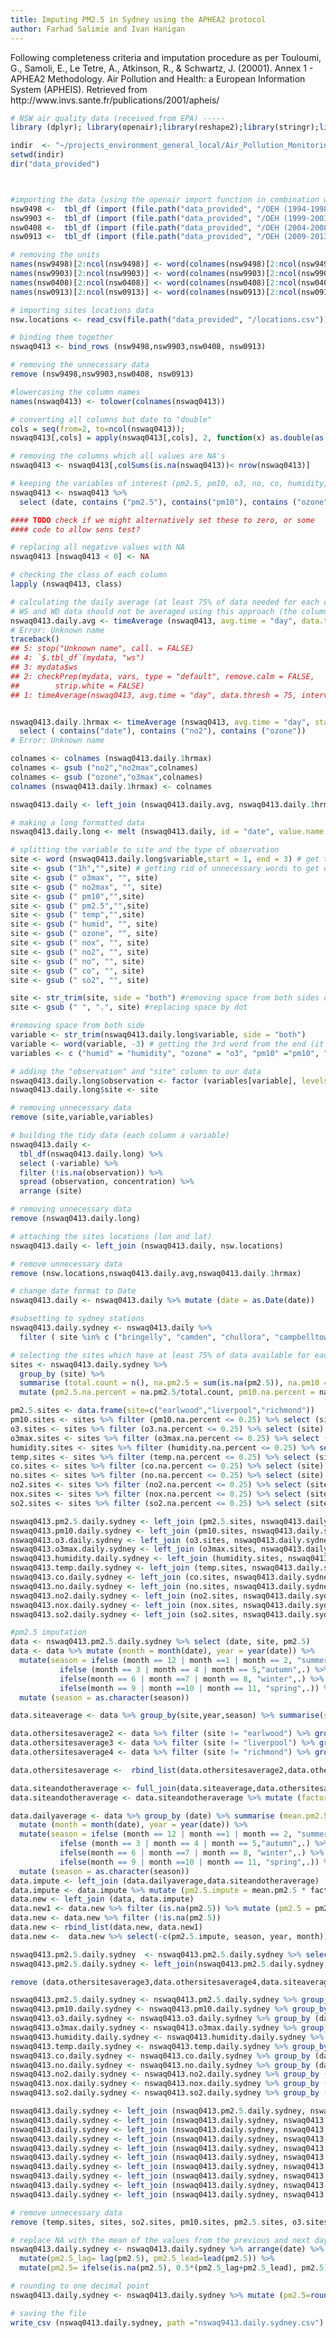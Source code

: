```yaml
---
title: Imputing PM2.5 in Sydney using the APHEA2 protocol
author: Farhad Salimie and Ivan Hanigan
---
```


Following completeness criteria and imputation procedure as per Touloumi, G., Samoli, E., Le Tetre, A., Atkinson, R., & Schwartz, J. (20001). Annex 1 - APHEA2 Methodology. Air Pollution and Health: a European Information System (APHEIS). Retrieved from http://www.invs.sante.fr/publications/2001/apheis/

```r
# NSW air quality data (received from EPA) -----
library (dplyr); library(openair);library(reshape2);library(stringr);library(tidyr); library(readr);library(lubridate)

indir  <- "~/projects_environment_general_local/Air_Pollution_Monitoring_Stations_NSW/OEH_monitor_1995_2014_hrly"
setwd(indir)
dir("data_provided")



#importing the data (using the openair import function in combination with tb_df)
nsw9498 <-  tbl_df (import (file.path("data_provided", "/OEH (1994-1998)_AllSites_1hrlyData.csv")))
nsw9903 <-  tbl_df (import (file.path("data_provided", "/OEH (1999-2003)__AllSites_1hrlyData.csv")))
nsw0408 <-  tbl_df (import (file.path("data_provided", "/OEH (2004-2008)__AllSites_1hrlyData.csv")))
nsw0913 <-  tbl_df (import (file.path("data_provided", "/OEH (2009-2013)__AllSites_1hrlyData.csv")))

# removing the units
names(nsw9498)[2:ncol(nsw9498)] <- word(colnames(nsw9498)[2:ncol(nsw9498)], start = 1, end = -2)
names(nsw9903)[2:ncol(nsw9903)] <- word(colnames(nsw9903)[2:ncol(nsw9903)], start = 1, end = -2)
names(nsw0408)[2:ncol(nsw0408)] <- word(colnames(nsw0408)[2:ncol(nsw0408)], start = 1, end = -2)
names(nsw0913)[2:ncol(nsw0913)] <- word(colnames(nsw0913)[2:ncol(nsw0913)], start = 1, end = -2)

# importing sites locations data
nsw.locations <- read_csv(file.path("data_provided", "/locations.csv"))

# binding them together
nswaq0413 <- bind_rows (nsw9498,nsw9903,nsw0408, nsw0913)

# removing the unnecessary data
remove (nsw9498,nsw9903,nsw0408, nsw0913)

#lowercasing the column names
names(nswaq0413) <- tolower(colnames(nswaq0413))

# converting all columns but date to "double"
cols = seq(from=2, to=ncol(nswaq0413));    
nswaq0413[,cols] = apply(nswaq0413[,cols], 2, function(x) as.double(as.character(x)))

# removing the columns which all values are NA's
nswaq0413 <- nswaq0413[,colSums(is.na(nswaq0413))< nrow(nswaq0413)]

# keeping the variables of interest (pm2.5, pm10, o3, no, co, humidity, and temperature)
nswaq0413 <- nswaq0413 %>%
  select (date, contains ("pm2.5"), contains("pm10"), contains ("ozone"), contains ("hum"), contains ("tem"), contains ("no"), contains ("co"), contains ("so2"))

#### TODO check if we might alternatively set these to zero, or some
#### code to allow sens test?

# replacing all negative values with NA
nswaq0413 [nswaq0413 < 0] <- NA

# checking the class of each column
lapply (nswaq0413, class)

# calculating the daily average (at least 75% of data needed for each day otherwise NA)
# WS and WD data should not be averaged using this approach (the columns heading needs to change to ws and wd firstly)
nswaq0413.daily.avg <- timeAverage (nswaq0413, avg.time = "day", data.thresh = 75, interval = "hour")
# Error: Unknown name
traceback()
## 5: stop("Unknown name", call. = FALSE)
## 4: `$.tbl_df`(mydata, "ws")
## 3: mydata$ws
## 2: checkPrep(mydata, vars, type = "default", remove.calm = FALSE, 
##        strip.white = FALSE)
## 1: timeAverage(nswaq0413, avg.time = "day", data.thresh = 75, interval = "hour")


nswaq0413.daily.1hrmax <- timeAverage (nswaq0413, avg.time = "day", statistic = "max", data.thresh = 75, interval = "hour") %>%
  select ( contains("date"), contains ("no2"), contains ("ozone"))
# Error: Unknown name

colnames <- colnames (nswaq0413.daily.1hrmax)
colnames <- gsub ("no2","no2max",colnames)
colnames <- gsub ("ozone","o3max",colnames) 
colnames (nswaq0413.daily.1hrmax) <- colnames

nswaq0413.daily <- left_join (nswaq0413.daily.avg, nswaq0413.daily.1hrmax)

# making a long formatted data
nswaq0413.daily.long <- melt (nswaq0413.daily, id = "date", value.name = "concentration")

# splitting the variable to site and the type of observation
site <- word (nswaq0413.daily.long$variable,start = 1, end = 3) # get the first 3 words (some sites' names include more than one word)
site <- gsub ("1h","",site) # getting rid of unnecessary words to get down to the site name only
site <- gsub (" o3max", "", site)
site <- gsub (" no2max", "", site)
site <- gsub (" pm10","",site)
site <- gsub (" pm2.5","",site)
site <- gsub (" temp","",site)
site <- gsub (" humid", "", site)
site <- gsub (" ozone", "", site)
site <- gsub (" nox", "", site)
site <- gsub (" no2", "", site)
site <- gsub (" no", "", site)
site <- gsub (" co", "", site)
site <- gsub (" so2", "", site)

site <- str_trim(site, side = "both") #removing space from both sides of the name 
site <- gsub (" ", ".", site) #replacing space by dot

#removing space from both side 
variable <- str_trim(nswaq0413.daily.long$variable, side = "both") 
variable <- word(variable, -3) # getting the 3rd word from the end (it is what we want (the name of the variable))
variables <- c ("humid" = "humidity", "ozone" = "o3", "pm10" ="pm10", "pm2.5" = "pm2.5", "temp" = "temp", "co" = "co", "no" = "no", "no2" = "no2", "nox" = "nox", "so2" = "so2", "no2max" = "no2max", "o3max" = "o3max")

# adding the "observation" and "site" column to our data
nswaq0413.daily.long$observation <- factor (variables[variable], levels = variables)
nswaq0413.daily.long$site <- site

# removing unnecessary data
remove (site,variable,variables)

# building the tidy data (each column a variable)
nswaq0413.daily <- 
  tbl_df(nswaq0413.daily.long) %>%
  select (-variable) %>%
  filter (!is.na(observation)) %>%
  spread (observation, concentration) %>%
  arrange (site)

# removing unnecessary data
remove (nswaq0413.daily.long)

# attaching the sites locations (lon and lat)
nswaq0413.daily <- left_join (nswaq0413.daily, nsw.locations)

# remove unnecessary data
remove (nsw.locations,nswaq0413.daily.avg,nswaq0413.daily.1hrmax)

# change date format to Date
nswaq0413.daily <- nswaq0413.daily %>% mutate (date = as.Date(date))

#subsetting to sydney stations
nswaq0413.daily.sydney <- nswaq0413.daily %>%
  filter ( site %in% c ("bringelly", "camden", "chullora", "campbelltown.west","earlwood","lindfield","liverpool","oakdale","prospect","randwick","richmond","rozelle","st.marys","vineyard")) 

# selecting the sites which have at least 75% of data available for each variable
sites <- nswaq0413.daily.sydney %>%
  group_by (site) %>%
  summarise (total.count = n(), na.pm2.5 = sum(is.na(pm2.5)), na.pm10 = sum(is.na(pm10)), na.humidity = sum(is.na(humidity)), na.o3 = sum(is.na(o3)), na.o3max = sum(is.na(o3max)), na.temp = sum(is.na(temp)), na.co = sum(is.na(co)), na.no = sum(is.na(no)), na.no2 = sum(is.na(no2)), na.nox = sum(is.na(nox)), na.so2 = sum(is.na(so2))) %>%
  mutate (pm2.5.na.percent = na.pm2.5/total.count, pm10.na.percent = na.pm10/total.count, humidity.na.percent = na.humidity/total.count, o3.na.percent = na.o3/total.count,o3max.na.percent = na.o3max/total.count, temp.na.percent = na.temp/total.count, co.na.percent = na.co/total.count, no.na.percent = na.co/total.count, no2.na.percent = na.no2/total.count, nox.na.percent = na.nox/total.count, so2.na.percent = na.so2/total.count)

pm2.5.sites <- data.frame(site=c("earlwood","liverpool","richmond"))
pm10.sites <- sites %>% filter (pm10.na.percent <= 0.25) %>% select (site)  
o3.sites <- sites %>% filter (o3.na.percent <= 0.25) %>% select (site)
o3max.sites <- sites %>% filter (o3max.na.percent <= 0.25) %>% select (site)
humidity.sites <- sites %>% filter (humidity.na.percent <= 0.25) %>% select (site)
temp.sites <- sites %>% filter (temp.na.percent <= 0.25) %>% select (site)
co.sites <- sites %>% filter (co.na.percent <= 0.25) %>% select (site)
no.sites <- sites %>% filter (no.na.percent <= 0.25) %>% select (site)
no2.sites <- sites %>% filter (no2.na.percent <= 0.25) %>% select (site)
nox.sites <- sites %>% filter (nox.na.percent <= 0.25) %>% select (site)
so2.sites <- sites %>% filter (so2.na.percent <= 0.25) %>% select (site)

nswaq0413.pm2.5.daily.sydney <- left_join (pm2.5.sites, nswaq0413.daily.sydney)
nswaq0413.pm10.daily.sydney <- left_join (pm10.sites, nswaq0413.daily.sydney)
nswaq0413.o3.daily.sydney <- left_join (o3.sites, nswaq0413.daily.sydney)
nswaq0413.o3max.daily.sydney <- left_join (o3max.sites, nswaq0413.daily.sydney)
nswaq0413.humidity.daily.sydney <- left_join (humidity.sites, nswaq0413.daily.sydney)
nswaq0413.temp.daily.sydney <- left_join (temp.sites, nswaq0413.daily.sydney)
nswaq0413.co.daily.sydney <- left_join (co.sites, nswaq0413.daily.sydney)
nswaq0413.no.daily.sydney <- left_join (no.sites, nswaq0413.daily.sydney)
nswaq0413.no2.daily.sydney <- left_join (no2.sites, nswaq0413.daily.sydney)
nswaq0413.nox.daily.sydney <- left_join (nox.sites, nswaq0413.daily.sydney)
nswaq0413.so2.daily.sydney <- left_join (so2.sites, nswaq0413.daily.sydney)

#pm2.5 imputation
data <- nswaq0413.pm2.5.daily.sydney %>% select (date, site, pm2.5)
data <- data %>% mutate (month = month(date), year = year(date)) %>%
  mutate(season = ifelse (month == 12 | month ==1 | month == 2, "summer",.) %>%
           ifelse (month == 3 | month == 4 | month == 5,"autumn",.) %>%
           ifelse(month == 6 | month ==7 | month == 8, "winter",.) %>%
           ifelse(month == 9 | month ==10 | month == 11, "spring",.)) %>%
  mutate (season = as.character(season))

data.siteaverage <- data %>% group_by(site,year,season) %>% summarise(site.mean.pm2.5 = mean(pm2.5, na.rm =TRUE))

data.othersitesaverage2 <- data %>% filter (site != "earlwood") %>% group_by(year,season) %>% summarise(othersites.mean.pm2.5 = mean(pm2.5, na.rm =TRUE)) %>% mutate(site="earlwood")
data.othersitesaverage3 <- data %>% filter (site != "liverpool") %>% group_by(year,season) %>% summarise(othersites.mean.pm2.5 = mean(pm2.5, na.rm =TRUE)) %>% mutate(site="liverpool")
data.othersitesaverage4 <- data %>% filter (site != "richmond") %>% group_by(year,season) %>% summarise(othersites.mean.pm2.5 = mean(pm2.5, na.rm =TRUE)) %>% mutate(site="richmond")

data.othersitesaverage <-  rbind_list(data.othersitesaverage2,data.othersitesaverage3,data.othersitesaverage4)

data.siteandotheraverage <- full_join(data.siteaverage,data.othersitesaverage)
data.siteandotheraverage <- data.siteandotheraverage %>% mutate (factor = site.mean.pm2.5/othersites.mean.pm2.5)

data.dailyaverage <- data %>% group_by (date) %>% summarise (mean.pm2.5 = mean(pm2.5, na.rm = TRUE)) %>%
  mutate (month = month(date), year = year(date)) %>% 
  mutate(season = ifelse (month == 12 | month ==1 | month == 2, "summer",.) %>%
           ifelse (month == 3 | month == 4 | month == 5,"autumn",.) %>%
           ifelse(month == 6 | month ==7 | month == 8, "winter",.) %>%
           ifelse(month == 9 | month ==10 | month == 11, "spring",.)) %>%
  mutate (season = as.character(season))
data.impute <- left_join (data.dailyaverage,data.siteandotheraverage)
data.impute <- data.impute %>% mutate (pm2.5.impute = mean.pm2.5 * factor) %>% select (date,site,pm2.5.impute)
data.new <- left_join (data, data.impute)
data.new1 <- data.new %>% filter (is.na(pm2.5)) %>% mutate (pm2.5 = pm2.5.impute)
data.new <- data.new %>% filter (!is.na(pm2.5))
data.new <- rbind_list(data.new, data.new1)
data.new <-  data.new %>% select(-c(pm2.5.impute, season, year, month))

nswaq0413.pm2.5.daily.sydney  <- nswaq0413.pm2.5.daily.sydney %>% select(-pm2.5)
nswaq0413.pm2.5.daily.sydney <- left_join(nswaq0413.pm2.5.daily.sydney, data.new)

remove (data.othersitesaverage3,data.othersitesaverage4,data.siteaverage,data.othersitesaverage,data.siteandotheraverage,data.dailyaverage,data.impute,data.new,data.new1)

nswaq0413.pm2.5.daily.sydney <- nswaq0413.pm2.5.daily.sydney %>% group_by (date) %>% summarise (pm2.5 = mean (pm2.5, na.rm = TRUE))
nswaq0413.pm10.daily.sydney <- nswaq0413.pm10.daily.sydney %>% group_by (date) %>% summarise (pm10 = mean (pm10, na.rm = TRUE))
nswaq0413.o3.daily.sydney <- nswaq0413.o3.daily.sydney %>% group_by (date) %>% summarise (o3 = mean (o3, na.rm = TRUE))
nswaq0413.o3max.daily.sydney <- nswaq0413.o3max.daily.sydney %>% group_by (date) %>% summarise (o3max = mean (o3max, na.rm = TRUE))
nswaq0413.humidity.daily.sydney <- nswaq0413.humidity.daily.sydney %>% group_by (date) %>% summarise (humidity = mean (humidity, na.rm = TRUE))
nswaq0413.temp.daily.sydney <- nswaq0413.temp.daily.sydney %>% group_by (date) %>% summarise (temp = mean (temp, na.rm = TRUE))
nswaq0413.co.daily.sydney <- nswaq0413.co.daily.sydney %>% group_by (date) %>% summarise (co = mean (co, na.rm = TRUE))
nswaq0413.no.daily.sydney <- nswaq0413.no.daily.sydney %>% group_by (date) %>% summarise (no = mean (no, na.rm = TRUE))
nswaq0413.no2.daily.sydney <- nswaq0413.no2.daily.sydney %>% group_by (date) %>% summarise (no2 = mean (no2, na.rm = TRUE))
nswaq0413.nox.daily.sydney <- nswaq0413.nox.daily.sydney %>% group_by (date) %>% summarise (nox = mean (nox, na.rm = TRUE))
nswaq0413.so2.daily.sydney <- nswaq0413.so2.daily.sydney %>% group_by (date) %>% summarise (so2 = mean (so2, na.rm = TRUE))

nswaq0413.daily.sydney <- left_join (nswaq0413.pm2.5.daily.sydney, nswaq0413.pm10.daily.sydney)
nswaq0413.daily.sydney <- left_join (nswaq0413.daily.sydney, nswaq0413.o3.daily.sydney)
nswaq0413.daily.sydney <- left_join (nswaq0413.daily.sydney, nswaq0413.o3max.daily.sydney)
nswaq0413.daily.sydney <- left_join (nswaq0413.daily.sydney, nswaq0413.humidity.daily.sydney)
nswaq0413.daily.sydney <- left_join (nswaq0413.daily.sydney, nswaq0413.temp.daily.sydney)
nswaq0413.daily.sydney <- left_join (nswaq0413.daily.sydney, nswaq0413.co.daily.sydney)
nswaq0413.daily.sydney <- left_join (nswaq0413.daily.sydney, nswaq0413.no.daily.sydney)
nswaq0413.daily.sydney <- left_join (nswaq0413.daily.sydney, nswaq0413.no2.daily.sydney)
nswaq0413.daily.sydney <- left_join (nswaq0413.daily.sydney, nswaq0413.nox.daily.sydney)
nswaq0413.daily.sydney <- left_join (nswaq0413.daily.sydney, nswaq0413.so2.daily.sydney)

# remove unnecessary data
remove (temp.sites, sites, so2.sites, pm10.sites, pm2.5.sites, o3.sites,humidity.sites, nswaq0413.humidity.daily.sydney, nswaq0413.o3.daily.sydney,nswaq0413.o3max.daily.sydney, nswaq0413.pm10.daily.sydney,nswaq0413.so2.daily.sydney, nswaq0413.pm2.5.daily.sydney, nswaq0413.temp.daily.sydney,nswaq0413.co.daily.sydney, nswaq0413.no.daily.sydney, nswaq0413.no2.daily.sydney, nswaq0413.nox.daily.sydney , co.sites, no.sites, no2.sites, nox.sites)

# replace NA with the mean of the values from the previous and next days
nswaq0413.daily.sydney <- nswaq0413.daily.sydney %>% arrange(date) %>%
  mutate(pm2.5_lag= lag(pm2.5), pm2.5_lead=lead(pm2.5)) %>%
  mutate(pm2.5= ifelse(is.na(pm2.5), 0.5*(pm2.5_lag+pm2.5_lead), pm2.5))

# rounding to one decimal point
nswaq0413.daily.sydney <- nswaq0413.daily.sydney %>% mutate (pm2.5=round (pm2.5, digits=1),pm10=round (pm10, digits=1),o3=round (o3, digits=1),o3max=round (o3max, digits=1),humidity=round (humidity, digits=1),temp=round (temp, digits=1),co=round (co, digits=1),no=round (no, digits=1), no2=round (no2, digits=1), nox =round (nox, digits=1), so2 =round (so2, digits=1))

# saving the file
write_csv (nswaq0413.daily.sydney, path ="nswaq9413.daily.sydney.csv")


```
